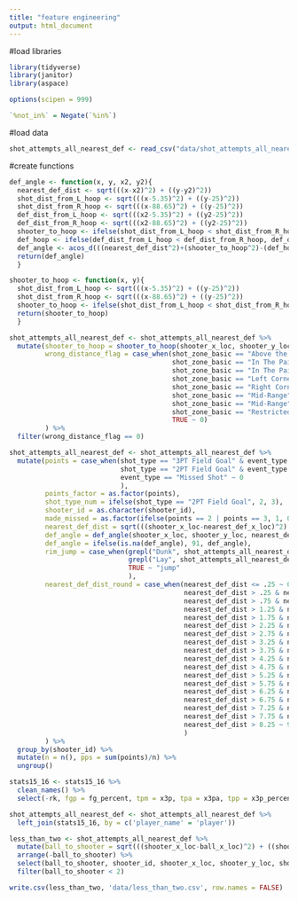 ```yaml
---
title: "feature engineering"
output: html_document
---
```


#load libraries
```r

library(tidyverse)
library(janitor)
library(aspace)

options(scipen = 999)

`%not_in%` = Negate(`%in%`)

```

#load data
```r
shot_attempts_all_nearest_def <- read_csv("data/shot_attempts_all_nearest_def.csv")
```


#create functions
```r
def_angle <- function(x, y, x2, y2){
  nearest_def_dist <- sqrt(((x-x2)^2) + ((y-y2)^2))
  shot_dist_from_L_hoop <- sqrt(((x-5.35)^2) + ((y-25)^2))
  shot_dist_from_R_hoop <- sqrt(((x-88.65)^2) + ((y-25)^2))
  def_dist_from_L_hoop <- sqrt(((x2-5.35)^2) + ((y2-25)^2))
  def_dist_from_R_hoop <- sqrt(((x2-88.65)^2) + ((y2-25)^2))
  shooter_to_hoop <- ifelse(shot_dist_from_L_hoop < shot_dist_from_R_hoop, shot_dist_from_L_hoop, shot_dist_from_R_hoop)
  def_hoop <- ifelse(def_dist_from_L_hoop < def_dist_from_R_hoop, def_dist_from_L_hoop, def_dist_from_R_hoop)
  def_angle <- acos_d(((nearest_def_dist^2)+(shooter_to_hoop^2)-(def_hoop^2))/(2*nearest_def_dist*shooter_to_hoop))
  return(def_angle)
  }

shooter_to_hoop <- function(x, y){
  shot_dist_from_L_hoop <- sqrt(((x-5.35)^2) + ((y-25)^2))
  shot_dist_from_R_hoop <- sqrt(((x-88.65)^2) + ((y-25)^2))
  shooter_to_hoop <- ifelse(shot_dist_from_L_hoop < shot_dist_from_R_hoop, shot_dist_from_L_hoop, shot_dist_from_R_hoop)
  return(shooter_to_hoop)
  }
```


```r

shot_attempts_all_nearest_def <- shot_attempts_all_nearest_def %>%
  mutate(shooter_to_hoop = shooter_to_hoop(shooter_x_loc, shooter_y_loc),
         wrong_distance_flag = case_when(shot_zone_basic == "Above the Break 3" & shooter_to_hoop < 22 ~ 1,
                                         shot_zone_basic == "In The Paint (Non-RA)" & shooter_to_hoop < 2 ~ 1,
                                         shot_zone_basic == "In The Paint (Non-RA)" & shooter_to_hoop > 17 ~ 1,
                                         shot_zone_basic == "Left Corner 3" & shooter_to_hoop < 20.9 ~ 1,
                                         shot_zone_basic == "Right Corner 3" & shooter_to_hoop < 20.9 ~ 1,
                                         shot_zone_basic == "Mid-Range" & shooter_to_hoop < 2 ~ 1,
                                         shot_zone_basic == "Mid-Range" & shooter_to_hoop > 25.5 ~ 1,
                                         shot_zone_basic == "Restricted Area" & shooter_to_hoop > 6 ~ 1,
                                         TRUE ~ 0)
         ) %>% 
  filter(wrong_distance_flag == 0)

```


```r
shot_attempts_all_nearest_def <- shot_attempts_all_nearest_def %>% 
  mutate(points = case_when(shot_type == "3PT Field Goal" & event_type == "Made Shot" ~ 3,
                            shot_type == "2PT Field Goal" & event_type == "Made Shot" ~ 2,
                            event_type == "Missed Shot" ~ 0
                            ),
         points_factor = as.factor(points),
         shot_type_num = ifelse(shot_type == "2PT Field Goal", 2, 3),
         shooter_id = as.character(shooter_id),
         made_missed = as.factor(ifelse(points == 2 | points == 3, 1, 0)),
         nearest_def_dist = sqrt(((shooter_x_loc-nearest_def_x_loc)^2) + ((shooter_y_loc-nearest_def_y_loc)^2)),
         def_angle = def_angle(shooter_x_loc, shooter_y_loc, nearest_def_x_loc, nearest_def_y_loc),
         def_angle = ifelse(is.na(def_angle), 91, def_angle),
         rim_jump = case_when(grepl("Dunk", shot_attempts_all_nearest_def$action_type, ignore.case = TRUE) ~ "rim",
                              grepl("Lay", shot_attempts_all_nearest_def$action_type, ignore.case = TRUE) ~ "rim",
                              TRUE ~ "jump"
                              ),
         nearest_def_dist_round = case_when(nearest_def_dist <= .25 ~ 0,
                                            nearest_def_dist > .25 & nearest_def_dist <= .75 ~ .5,
                                            nearest_def_dist > .75 & nearest_def_dist <= 1.25 ~ 1,
                                            nearest_def_dist > 1.25 & nearest_def_dist <= 1.75 ~ 1.5,
                                            nearest_def_dist > 1.75 & nearest_def_dist <= 2.25 ~ 2,
                                            nearest_def_dist > 2.25 & nearest_def_dist <= 2.75 ~ 2.5,
                                            nearest_def_dist > 2.75 & nearest_def_dist <= 3.25 ~ 3,
                                            nearest_def_dist > 3.25 & nearest_def_dist <= 3.75 ~ 3.5,
                                            nearest_def_dist > 3.75 & nearest_def_dist <= 4.25 ~ 4,
                                            nearest_def_dist > 4.25 & nearest_def_dist <= 4.75 ~ 4.5,
                                            nearest_def_dist > 4.75 & nearest_def_dist <= 5.25 ~ 5,
                                            nearest_def_dist > 5.25 & nearest_def_dist <= 5.75 ~ 5.5,
                                            nearest_def_dist > 5.75 & nearest_def_dist <= 6.25 ~ 6,
                                            nearest_def_dist > 6.25 & nearest_def_dist <= 6.75 ~ 6.5,
                                            nearest_def_dist > 6.75 & nearest_def_dist <= 7.25 ~ 7,
                                            nearest_def_dist > 7.25 & nearest_def_dist <= 7.75 ~ 7.5,
                                            nearest_def_dist > 7.75 & nearest_def_dist <= 8.25 ~ 8,
                                            nearest_def_dist > 8.25 ~ 9,
                                            )
         ) %>% 
  group_by(shooter_id) %>% 
  mutate(n = n(), pps = sum(points)/n) %>% 
  ungroup()


```


```r
stats15_16 <- stats15_16 %>% 
  clean_names() %>% 
  select(-rk, fgp = fg_percent, tpm = x3p, tpa = x3pa, tpp = x3p_percent, tpfgm = x2p, tpfga = x2pa, tpfgp = x2p_percent, efg = e_fg_percent)


```


```r
shot_attempts_all_nearest_def <- shot_attempts_all_nearest_def %>% 
  left_join(stats15_16, by = c('player_name' = 'player'))
```


```r
less_than_two <- shot_attempts_all_nearest_def %>% 
  mutate(ball_to_shooter = sqrt(((shooter_x_loc-ball_x_loc)^2) + ((shooter_y_loc-ball_y_loc)^2))) %>% 
  arrange(-ball_to_shooter) %>% 
  select(ball_to_shooter, shooter_id, shooter_x_loc, shooter_y_loc, shot_team_id, ball_x_loc, ball_y_loc, everything()) %>% 
  filter(ball_to_shooter < 2)

```


```r
write.csv(less_than_two, 'data/less_than_two.csv', row.names = FALSE)
```









